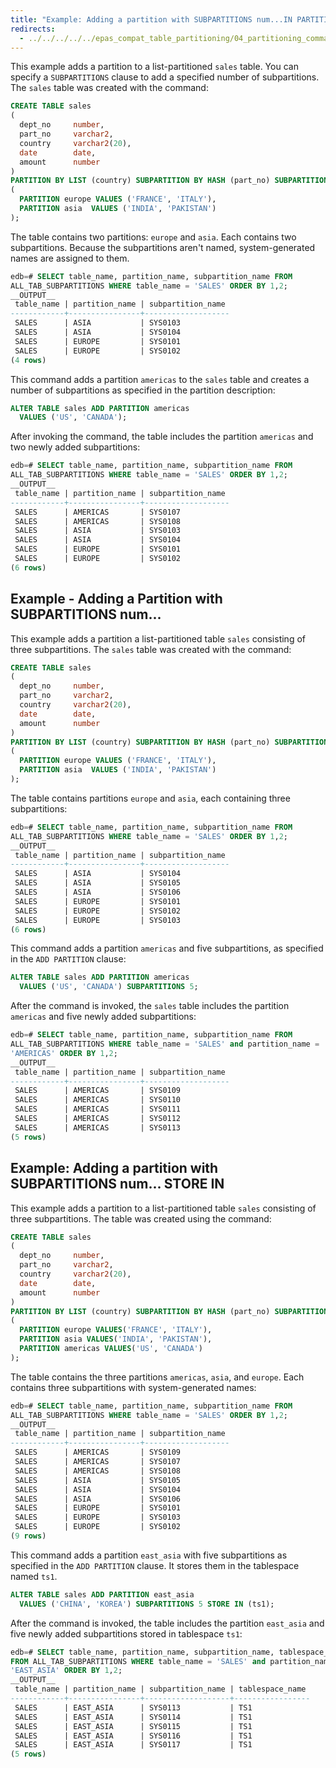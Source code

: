 ```yaml
---
title: "Example: Adding a partition with SUBPARTITIONS num...IN PARTITION DESCRIPTION"
redirects:
  - ../../../../../epas_compat_table_partitioning/04_partitioning_commands_compatible_with_oracle_databases/02_alter_table_add_partition/03_example_adding_a_partition_with_subpartitions_number #generated for docs/epas/reorg-role-use-case-mode
---
```


<div id="example_adding_a_partition_with_subpartitions_number" class="registered_link"></div>

This example adds a partition to a list-partitioned `sales` table. You can specify a `SUBPARTITIONS` clause to add a specified number of subpartitions. The `sales` table was created with the command:

```sql
CREATE TABLE sales
(
  dept_no     number,
  part_no     varchar2,
  country     varchar2(20),
  date        date,
  amount      number
)
PARTITION BY LIST (country) SUBPARTITION BY HASH (part_no) SUBPARTITIONS 2
(
  PARTITION europe VALUES ('FRANCE', 'ITALY'),
  PARTITION asia  VALUES ('INDIA', 'PAKISTAN')
);
```

The table contains two partitions: `europe` and `asia`. Each contains two subpartitions. Because the subpartitions aren't named, system-generated names are assigned to them.

```sql
edb=# SELECT table_name, partition_name, subpartition_name FROM
ALL_TAB_SUBPARTITIONS WHERE table_name = 'SALES' ORDER BY 1,2;
__OUTPUT__
 table_name | partition_name | subpartition_name
------------+----------------+-------------------
 SALES      | ASIA           | SYS0103
 SALES      | ASIA           | SYS0104
 SALES      | EUROPE         | SYS0101
 SALES      | EUROPE         | SYS0102
(4 rows)
```

This command adds a partition `americas` to the `sales` table and creates a number of subpartitions as specified in the partition description:

```sql
ALTER TABLE sales ADD PARTITION americas
  VALUES ('US', 'CANADA');
```

After invoking the command, the table includes the partition `americas` and two newly added subpartitions:

```sql
edb=# SELECT table_name, partition_name, subpartition_name FROM
ALL_TAB_SUBPARTITIONS WHERE table_name = 'SALES' ORDER BY 1,2;
__OUTPUT__
 table_name | partition_name | subpartition_name
------------+----------------+-------------------
 SALES      | AMERICAS       | SYS0107
 SALES      | AMERICAS       | SYS0108
 SALES      | ASIA           | SYS0103
 SALES      | ASIA           | SYS0104
 SALES      | EUROPE         | SYS0101
 SALES      | EUROPE         | SYS0102
(6 rows)
```

## Example - Adding a Partition with SUBPARTITIONS num...

This example adds a partition a list-partitioned table `sales` consisting of three subpartitions. The `sales` table was created with the command:

```sql
CREATE TABLE sales
(
  dept_no     number,
  part_no     varchar2,
  country     varchar2(20),
  date        date,
  amount      number
)
PARTITION BY LIST (country) SUBPARTITION BY HASH (part_no) SUBPARTITIONS 3
(
  PARTITION europe VALUES ('FRANCE', 'ITALY'),
  PARTITION asia  VALUES ('INDIA', 'PAKISTAN')
);
```

The table contains partitions `europe` and `asia`, each containing three subpartitions:

```sql
edb=# SELECT table_name, partition_name, subpartition_name FROM
ALL_TAB_SUBPARTITIONS WHERE table_name = 'SALES' ORDER BY 1,2;
__OUTPUT__
 table_name | partition_name | subpartition_name
------------+----------------+-------------------
 SALES      | ASIA           | SYS0104
 SALES      | ASIA           | SYS0105
 SALES      | ASIA           | SYS0106
 SALES      | EUROPE         | SYS0101
 SALES      | EUROPE         | SYS0102
 SALES      | EUROPE         | SYS0103
(6 rows)
```

This command adds a partition `americas` and five subpartitions, as specified in the `ADD PARTITION` clause:

```sql
ALTER TABLE sales ADD PARTITION americas
  VALUES ('US', 'CANADA') SUBPARTITIONS 5;
```

After the command is invoked, the `sales` table includes the partition `americas` and five newly added subpartitions:

```sql
edb=# SELECT table_name, partition_name, subpartition_name FROM
ALL_TAB_SUBPARTITIONS WHERE table_name = 'SALES' and partition_name =
'AMERICAS' ORDER BY 1,2;
__OUTPUT__
 table_name | partition_name | subpartition_name
------------+----------------+-------------------
 SALES      | AMERICAS       | SYS0109
 SALES      | AMERICAS       | SYS0110
 SALES      | AMERICAS       | SYS0111
 SALES      | AMERICAS       | SYS0112
 SALES      | AMERICAS       | SYS0113
(5 rows)
```

## Example: Adding a partition with SUBPARTITIONS num... STORE IN

This example adds a partition to a list-partitioned table `sales` consisting of three subpartitions. The table was created using the command:

```sql
CREATE TABLE sales
(
  dept_no     number,
  part_no     varchar2,
  country     varchar2(20),
  date        date,
  amount      number
)
PARTITION BY LIST (country) SUBPARTITION BY HASH (part_no) SUBPARTITIONS 3
(
  PARTITION europe VALUES('FRANCE', 'ITALY'),
  PARTITION asia VALUES('INDIA', 'PAKISTAN'),
  PARTITION americas VALUES('US', 'CANADA')
);
```

The table contains the three partitions `americas`, `asia`, and `europe`. Each contains three subpartitions with system-generated names:

```sql
edb=# SELECT table_name, partition_name, subpartition_name FROM
ALL_TAB_SUBPARTITIONS WHERE table_name = 'SALES' ORDER BY 1,2;
__OUTPUT__
 table_name | partition_name | subpartition_name
------------+----------------+-------------------
 SALES      | AMERICAS       | SYS0109
 SALES      | AMERICAS       | SYS0107
 SALES      | AMERICAS       | SYS0108
 SALES      | ASIA           | SYS0105
 SALES      | ASIA           | SYS0104
 SALES      | ASIA           | SYS0106
 SALES      | EUROPE         | SYS0101
 SALES      | EUROPE         | SYS0103
 SALES      | EUROPE         | SYS0102
(9 rows)
```

This command adds a partition `east_asia` with five subpartitions as specified in the `ADD PARTITION` clause. It stores them in the tablespace named `ts1`.

```sql
ALTER TABLE sales ADD PARTITION east_asia
  VALUES ('CHINA', 'KOREA') SUBPARTITIONS 5 STORE IN (ts1);
```

After the command is invoked, the table includes the partition `east_asia` and five newly added subpartitions stored in tablespace `ts1`:

```sql
edb=# SELECT table_name, partition_name, subpartition_name, tablespace_name
FROM ALL_TAB_SUBPARTITIONS WHERE table_name = 'SALES' and partition_name =
'EAST_ASIA' ORDER BY 1,2;
__OUTPUT__
 table_name | partition_name | subpartition_name | tablespace_name
------------+----------------+-------------------+-----------------
 SALES      | EAST_ASIA      | SYS0113           | TS1
 SALES      | EAST_ASIA      | SYS0114           | TS1
 SALES      | EAST_ASIA      | SYS0115           | TS1
 SALES      | EAST_ASIA      | SYS0116           | TS1
 SALES      | EAST_ASIA      | SYS0117           | TS1
(5 rows)
```
